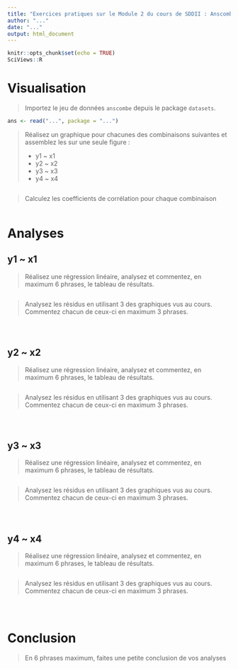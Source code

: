 ```yaml
---
title: "Exercices pratiques sur le Module 2 du cours de SDDII : Anscombe et regression linéaire"
author: "..."
date: "..."
output: html_document
---
```


```r
knitr::opts_chunk$set(echo = TRUE)
SciViews::R
```

# Visualisation

> Importez le jeu de données `anscombe` depuis le package `datasets`. 

```r
ans <- read("...", package = "...")
```

> Réalisez un graphique pour chacunes des combinaisons suivantes et assemblez les sur une seule figure :
>
> + y1 ~ x1
> + y2 ~ x2
> + y3 ~ x3
> + y4 ~ x4
   
```r

```
   
> Calculez les coefficients de corrélation pour chaque combinaison

```r

```

# Analyses 

## y1 ~ x1

> Réalisez une régression linéaire, analysez et commentez, en maximum 6 phrases, le tableau de résultats. 

```r

```

> Analysez les résidus en utilisant 3 des graphiques vus au cours. Commentez chacun de ceux-ci en maximum 3 phrases. 

```r

```

```r

```

```r

```

## y2 ~ x2

> Réalisez une régression linéaire, analysez et commentez, en maximum 6 phrases, le tableau de résultats. 

```r

```

> Analysez les résidus en utilisant 3 des graphiques vus au cours. Commentez chacun de ceux-ci en maximum 3 phrases. 

```r

```

```r

```

```r

```

## y3 ~ x3

> Réalisez une régression linéaire, analysez et commentez, en maximum 6 phrases, le tableau de résultats. 

```r

```

> Analysez les résidus en utilisant 3 des graphiques vus au cours. Commentez chacun de ceux-ci en maximum 3 phrases. 

```r

```

```r

```

```r

```

## y4 ~ x4

> Réalisez une régression linéaire, analysez et commentez, en maximum 6 phrases, le tableau de résultats. 

```r

```

> Analysez les résidus en utilisant 3 des graphiques vus au cours. Commentez chacun de ceux-ci en maximum 3 phrases. 

```r

```

```r

```

```r

```

# Conclusion  

> En 6 phrases maximum, faites une petite conclusion de vos analyses
